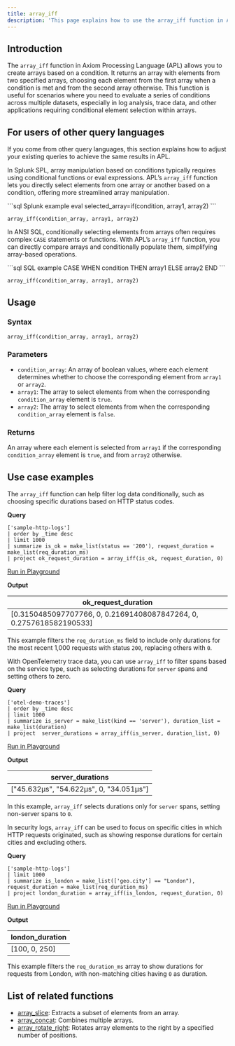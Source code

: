 ```yaml
---
title: array_iff
description: 'This page explains how to use the array_iff function in APL.'
---
```


## Introduction

The `array_iff` function in Axiom Processing Language (APL) allows you to create arrays based on a condition. It returns an array with elements from two specified arrays, choosing each element from the first array when a condition is met and from the second array otherwise. This function is useful for scenarios where you need to evaluate a series of conditions across multiple datasets, especially in log analysis, trace data, and other applications requiring conditional element selection within arrays.

## For users of other query languages

If you come from other query languages, this section explains how to adjust your existing queries to achieve the same results in APL.

<AccordionGroup>
<Accordion title="Splunk SPL users">

In Splunk SPL, array manipulation based on conditions typically requires using conditional functions or eval expressions. APL’s `array_iff` function lets you directly select elements from one array or another based on a condition, offering more streamlined array manipulation.

<CodeGroup>
```sql Splunk example
eval selected_array=if(condition, array1, array2)
```

```kusto APL equivalent
array_iff(condition_array, array1, array2)
```
</CodeGroup>

</Accordion>
<Accordion title="ANSI SQL users">

In ANSI SQL, conditionally selecting elements from arrays often requires complex `CASE` statements or functions. With APL’s `array_iff` function, you can directly compare arrays and conditionally populate them, simplifying array-based operations.

<CodeGroup>
```sql SQL example
CASE WHEN condition THEN array1 ELSE array2 END
```

```kusto APL equivalent
array_iff(condition_array, array1, array2)
```
</CodeGroup>

</Accordion>
</AccordionGroup>

## Usage

### Syntax

```kusto
array_iff(condition_array, array1, array2)
```

### Parameters

- `condition_array`: An array of boolean values, where each element determines whether to choose the corresponding element from `array1` or `array2`.
- `array1`: The array to select elements from when the corresponding `condition_array` element is `true`.
- `array2`: The array to select elements from when the corresponding `condition_array` element is `false`.

### Returns

An array where each element is selected from `array1` if the corresponding `condition_array` element is `true`, and from `array2` otherwise.

## Use case examples

<Tabs>
<Tab title="Log analysis">

The `array_iff` function can help filter log data conditionally, such as choosing specific durations based on HTTP status codes.

**Query**

```kusto
['sample-http-logs']
| order by _time desc
| limit 1000
| summarize is_ok = make_list(status == '200'), request_duration = make_list(req_duration_ms)
| project ok_request_duration = array_iff(is_ok, request_duration, 0)
```

[Run in Playground](https://play.axiom.co/axiom-play-qf1k/explorer?initForm=%7B%22apl%22%3A%22%5B'sample-http-logs'%5D%20%7C%20order%20by%20_time%20desc%20%7C%20limit%201000%20%7C%20summarize%20is_ok%20%3D%20make_list(status%20%3D%3D%20'200')%2C%20request_duration%20%3D%20make_list(req_duration_ms)%20%7C%20project%20ok_request_duration%20%3D%20array_iff(is_ok%2C%20request_duration%2C%200)%22%7D)

**Output**

| ok_request_duration |
| --- |
| [0.3150485097707766, 0, 0.21691408087847264, 0, 0.2757618582190533] |

This example filters the `req_duration_ms` field to include only durations for the most recent 1,000 requests with status `200`, replacing others with `0`.

</Tab>
<Tab title="OpenTelemetry traces">

With OpenTelemetry trace data, you can use `array_iff` to filter spans based on the service type, such as selecting durations for `server` spans and setting others to zero.

**Query**

```kusto
['otel-demo-traces']
| order by _time desc
| limit 1000
| summarize is_server = make_list(kind == 'server'), duration_list = make_list(duration)
| project  server_durations = array_iff(is_server, duration_list, 0)
```

[Run in Playground](https://play.axiom.co/axiom-play-qf1k/explorer?initForm=%7B%22apl%22%3A%22%5B'otel-demo-traces'%5D%20%7C%20order%20by%20_time%20desc%20%7C%20limit%201000%20%7C%20summarize%20is_server%20%3D%20make_list(kind%20%3D%3D%20'server')%2C%20duration_list%20%3D%20make_list(duration)%20%7C%20project%20%20server_durations%20%3D%20array_iff(is_server%2C%20duration_list%2C%200)%22%7D)

**Output**

| server_durations |
| --- |
| ["45.632µs", "54.622µs", 0, "34.051µs"] |

In this example, `array_iff` selects durations only for `server` spans, setting non-server spans to `0`.

</Tab>
<Tab title="Security logs">

In security logs, `array_iff` can be used to focus on specific cities in which HTTP requests originated, such as showing response durations for certain cities and excluding others.

**Query**

```kusto
['sample-http-logs'] 
| limit 1000
| summarize is_london = make_list(['geo.city'] == "London"), request_duration = make_list(req_duration_ms)
| project london_duration = array_iff(is_london, request_duration, 0)
```

[Run in Playground](https://play.axiom.co/axiom-play-qf1k/explorer?initForm=%7B%22apl%22%3A%22%5B'sample-http-logs'%5D%20%20%7C%20limit%201000%20%7C%20summarize%20is_london%20%3D%20make_list(%5B'geo.city'%5D%20%3D%3D%20'London')%2C%20request_duration%20%3D%20make_list(req_duration_ms)%20%7C%20project%20london_duration%20%3D%20array_iff(is_london%2C%20request_duration%2C%200)%22%7D)

**Output**

| london_duration    |
|------------------|
| [100, 0, 250]    |

This example filters the `req_duration_ms` array to show durations for requests from London, with non-matching cities having `0` as duration.

</Tab>
</Tabs>

## List of related functions

- [array_slice](/apl/scalar-functions/array-functions/array-slice): Extracts a subset of elements from an array.
- [array_concat](/apl/scalar-functions/array-functions/array-concat): Combines multiple arrays.
- [array_rotate_right](/apl/scalar-functions/array-functions/array-rotate-right): Rotates array elements to the right by a specified number of positions.